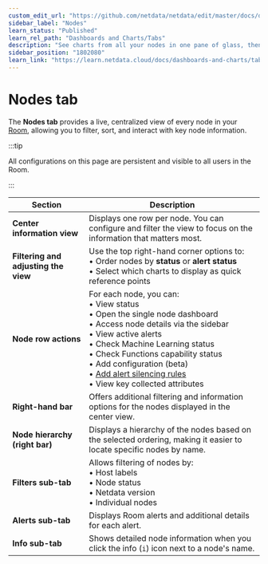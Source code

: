 ```yaml
---
custom_edit_url: "https://github.com/netdata/netdata/edit/master/docs/dashboards-and-charts/nodes-tab.md"
sidebar_label: "Nodes"
learn_status: "Published"
learn_rel_path: "Dashboards and Charts/Tabs"
description: "See charts from all your nodes in one pane of glass, then dive in to embedded dashboards for granular troubleshooting of ongoing issues."
sidebar_position: "1802080"
learn_link: "https://learn.netdata.cloud/docs/dashboards-and-charts/tabs/nodes"
---
```


# Nodes tab

The **Nodes tab** provides a live, centralized view of every node in your [Room](/docs/netdata-cloud/spaces-and-rooms#rooms), allowing you to filter, sort, and interact with key node information.

:::tip

All configurations on this page are persistent and visible to all users in the Room.

:::

| Section                              | Description                                                                                                                                                                                                                                                                                                                                                                                                                                                            |
|--------------------------------------|------------------------------------------------------------------------------------------------------------------------------------------------------------------------------------------------------------------------------------------------------------------------------------------------------------------------------------------------------------------------------------------------------------------------------------------------------------------------|
| **Center information view**          | Displays one row per node. You can configure and filter the view to focus on the information that matters most.                                                                                                                                                                                                                                                                                                                                                        |
| **Filtering and adjusting the view** | Use the top right-hand corner options to: <br/>• Order nodes by **status** or **alert status** <br/>• Select which charts to display as quick reference points                                                                                                                                                                                                                                                                                                         |
| **Node row actions**                 | For each node, you can: <br/>• View status <br/>• Open the single node dashboard <br/>• Access node details via the sidebar <br/>• View active alerts <br/>• Check Machine Learning status <br/>• Check Functions capability status <br/>• Add configuration (beta) <br/>• [Add alert silencing rules](/docs/alerts-&-notifications/notifications/centralized-cloud-notifications/manage-alert-notification-silencing-rules) <br/>• View key collected attributes |
| **Right-hand bar**                   | Offers additional filtering and information options for the nodes displayed in the center view.                                                                                                                                                                                                                                                                                                                                                                        |
| **Node hierarchy (right bar)**       | Displays a hierarchy of the nodes based on the selected ordering, making it easier to locate specific nodes by name.                                                                                                                                                                                                                                                                                                                                                   |
| **Filters sub-tab**                  | Allows filtering of nodes by: <br/>• Host labels <br/>• Node status <br/>• Netdata version <br/>• Individual nodes                                                                                                                                                                                                                                                                                                                                                     |
| **Alerts sub-tab**                   | Displays Room alerts and additional details for each alert.                                                                                                                                                                                                                                                                                                                                                                                                            |
| **Info sub-tab**                     | Shows detailed node information when you click the info (`i`) icon next to a node's name.                                                                                                                                                                                                                                                                                                                                                                              |
